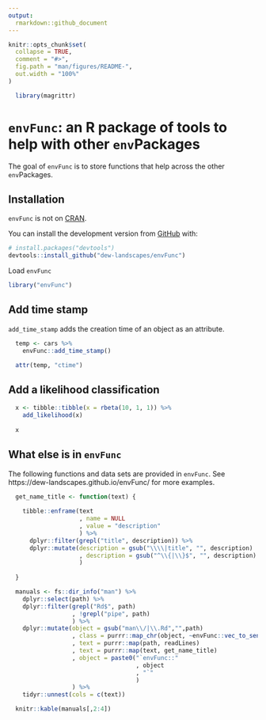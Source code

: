 ```yaml
---
output:
  rmarkdown::github_document
---
```


<!-- README.md is generated from README.Rmd. Please edit that file -->

```r
knitr::opts_chunk$set(
  collapse = TRUE,
  comment = "#>",
  fig.path = "man/figures/README-",
  out.width = "100%"
)

  library(magrittr)

```

# `envFunc`: an R package of tools to help with other `env`Packages

<!-- badges: start -->
<!-- badges: end -->

The goal of `envFunc` is to store functions that help across the other `env`Packages.

## Installation

`envFunc` is not on [CRAN](https://CRAN.R-project.org).

You can install the development version from [GitHub](https://github.com/) with:

``` r
# install.packages("devtools")
devtools::install_github("dew-landscapes/envFunc")
```

Load `envFunc`

```r
library("envFunc")
```

## Add time stamp

`add_time_stamp` adds the creation time of an object as an attribute.

```r

  temp <- cars %>%
    envFunc::add_time_stamp()

  attr(temp, "ctime")

```

## Add a likelihood classification

```r

  x <- tibble::tibble(x = rbeta(10, 1, 1)) %>%
    add_likelihood(x)
  
  x

```

## What else is in `envFunc`

The following functions and data sets are provided in `envFunc`. See https://dew-landscapes.github.io/envFunc/ for more examples.

```r

  get_name_title <- function(text) {
    
    tibble::enframe(text
                    , name = NULL
                    , value = "description"
                    ) %>%
      dplyr::filter(grepl("title", description)) %>%
      dplyr::mutate(description = gsub("\\\\|title", "", description)
                    , description = gsub("^\\{|\\}$", "", description)
                    )
    
  }

  manuals <- fs::dir_info("man") %>%
    dplyr::select(path) %>%
    dplyr::filter(grepl("Rd$", path)
                  , !grepl("pipe", path)
                  ) %>%
    dplyr::mutate(object = gsub("man\\/|\\.Rd","",path)
                  , class = purrr::map_chr(object, ~envFunc::vec_to_sentence(class(get(.))))
                  , text = purrr::map(path, readLines)
                  , text = purrr::map(text, get_name_title)
                  , object = paste0("`envFunc::"
                                    , object
                                    , "`"
                                    )
                  ) %>%
    tidyr::unnest(cols = c(text))

  knitr::kable(manuals[,2:4])

```




